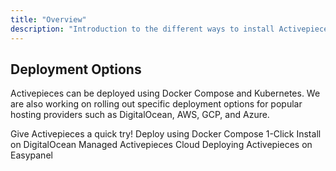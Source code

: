 ```yaml
---
title: "Overview"
description: "Introduction to the different ways to install Activepieces"
---
```


## Deployment Options

Activepieces can be deployed using Docker Compose and Kubernetes. We are also working on rolling out specific deployment options for popular hosting providers such as DigitalOcean, AWS, GCP, and Azure.

<CardGroup cols={2}>
  <Card title="Playground" icon="flask-vial" color="#e06bff" href="https://demo.activepieces.com">
    Give Activepieces a quick try!
  </Card>

  <Card title="Docker Compose" icon="docker" color="#248fe0" href="./docker">
    Deploy using Docker Compose
  </Card>

  <Card title="DigitalOcean" icon="digital-ocean" color="#0169ff" href="./digitalocean">
    1-Click Install on DigitalOcean
  </Card>

  <Card title="Activepieces Cloud" icon="cloud" color="##5155D7" href="https://cloud.activepieces.com/">
   Managed Activepieces Cloud
  </Card>
  
  <Card title="Easypanel" icon="server" color="#10B981" href="./easypanel">
   Deploying Activepieces on Easypanel
  </Card>
</CardGroup>
